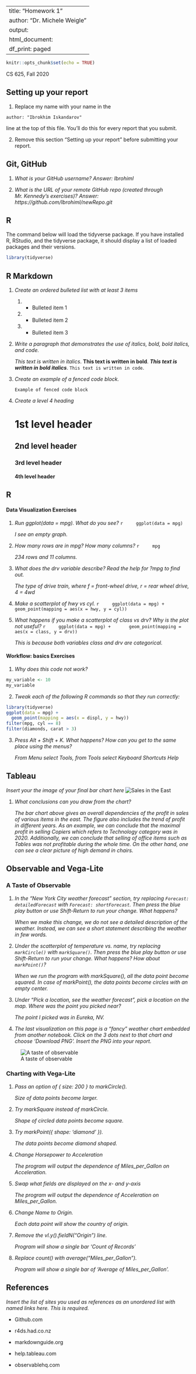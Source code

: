 
---
title: "Homework 1"
author: "Dr. Michele Weigle"
output:
  html_document:
    df_print: paged
---

```r
knitr::opts_chunk$set(echo = TRUE)
```

CS 625, Fall 2020

## Setting up your report 

1. Replace my name with your name in the 
```
author: "Ibrokhim Iskandarov"
```
line at the top of this file.  You'll do this for every report that you submit.

2. Remove this section "Setting up your report" before submitting your report.

## Git, GitHub

1. *What is your GitHub username? Answer: IbrohimI*

2. *What is the URL of your remote GitHub repo (created through Mr. Kennedy's exercises)? Answer: https://github.com/IbrohimI/newRepo.git *

## R

The command below will load the tidyverse package.  If you have installed R, RStudio, and the tidyverse package, it should display a list of loaded packages and their versions.
```r
library(tidyverse)
```

## R Markdown 

1. *Create an ordered bulleted list with at least 3 items*
   1. * Bulleted item 1
   2. * Bulleted item 2
   3. * Bulleted item 3

2. *Write a paragraph that demonstrates the use of italics, bold, bold italics, and code.*

   *This text is written in italics*. 
   **This text is written in bold**.
   **_This text is written in bold italics_**. 
   `This text is written in code`.

3. *Create an example of a fenced code block.*
   ```
   Example of fenced code block
   ```

4. *Create a level 4 heading*

   # 1st level header
   
   ## 2nd level header
   
   ### 3rd level header
   
   #### 4th level header

## R 

#### Data Visualization Exercises

1. *Run ggplot(data = mpg). What do you see?*
    ```r
    ggplot(data = mpg)
    ```
   
    *I see an empty graph.*
   
2. *How many rows are in mpg? How many columns?*
    ```r
    mpg
    ```

    *234 rows and 11 columns.*

3. *What does the drv variable describe? Read the help for ?mpg to find out.*
    
    *The type of drive train, where f = front-wheel drive, r = rear wheel drive, 4 = 4wd*

4. *Make a scatterplot of hwy vs cyl.*
    ```r
    ggplot(data = mpg) + 
      geom_point(mapping = aes(x = hwy, y = cyl))
    ```
    

5. *What happens if you make a scatterplot of class vs drv? Why is the plot not useful?*
    ```r
    ggplot(data = mpg) +
      geom_point(mapping = aes(x = class, y = drv))
    ```
    
    *This is because both variables class and drv are categorical.*
   


#### Workflow: basics Exercises

1. *Why does this code not work?*


```r
my_variable <- 10
my_variable
```


2. *Tweak each of the following R commands so that they run correctly:*

```r
library(tidyverse)
ggplot(data = mpg) + 
  geom_point(mapping = aes(x = displ, y = hwy))
filter(mpg, cyl == 8)
filter(diamonds, carat > 3)
```

3. *Press Alt + Shift + K. What happens? How can you get to the same place using the menus?*

    *From Menu select Tools, from Tools select Keyboard Shortcuts Help*

## Tableau

*Insert your the image of your final bar chart here*
![Sales in the East](C:\Users\dfsdfsdsdf\Desktop\CS625\HW1\Sales_in_the_East.png)

1. *What conclusions can you draw from the chart?*

   *The bar chart above gives an overall dependencies of the profit in sales of various items in the east. The figure also includes the trend of profit in different years. As an example, we can conclude that the maximal profit in selling Copiers which refers to Technology category was in 2020. Additionally, we can conclude that selling of office items such as Tables was not profitable during the whole time. On the other hand, one can see a clear picture of high demand in chairs.*


## Observable and Vega-Lite

### A Taste of Observable

1. *In the "New York City weather forecast" section, try replacing `Forecast: detailedForecast` with `Forecast: shortForecast`. Then press the blue play button  or use Shift-Return to run your change. What happens?*

   *When we make this change, we do not see a detailed description of the weather. Instead, we can see a short statement describing the weather in few words.*

1. *Under the scatterplot of temperature vs. name, try replacing `markCircle()` with `markSquare()`. Then press the blue play button  or use Shift-Return to run your change. What happens? How about `markPoint()`?*
   
   *When we run the program with markSquare(), all the data point become squared. In case of markPoint(), the data points become circles with an empty center.*

1. *Under "Pick a location, see the weather forecast", pick a location on the map.  Where was the point you picked near?*

   *The point I picked was in Eureka, NV.*

1. *The last visualization on this page is a "fancy" weather chart embedded from another notebook.  Click on the 3 dots next to that chart and choose 'Download PNG'.  Insert the PNG into your report.*

![A taste of observable](C:\Users\dfsdfsdsdf\Desktop\CS625\HW1\a-taste-of-observable.png)

### Charting with Vega-Lite

1. *Pass an option of { size: 200 } to markCircle().*

   *Size of data points become larger.*

1. *Try markSquare instead of markCircle.*
   
   *Shape of circled data points become square.*

1. *Try markPoint({ shape: 'diamond' }).*

   *The data points become diamond shaped.*

1. *Change Horsepower to Acceleration*
   
   *The program will output the dependence of Miles_per_Gallon on Acceleration.*

1. *Swap what fields are displayed on the x- and y-axis* 

   *The program will output the dependence of Acceleration on Miles_per_Gallon.*

1. *Change Name to Origin.*

   *Each data point will show the country of origin.*

1. *Remove the vl.y().fieldN("Origin") line.*

   *Program will show a single bar 'Count of Records'*

1. *Replace count() with average("Miles_per_Gallon").*

   *Program will show a single bar of 'Average of Miles_per_Gallon'.*

## References

*Insert the list of sites you used as references as an unordered list with named links here.  This is required.*

 * Github.com
 
 * r4ds.had.co.nz
 
 * markdownguide.org
 
 * help.tableau.com
 
 * observablehq.com
